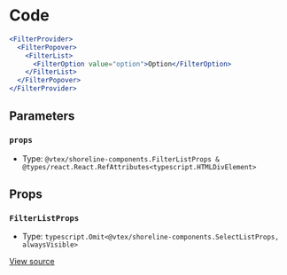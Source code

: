 # Code

```jsx
<FilterProvider>
  <FilterPopover>
    <FilterList>
      <FilterOption value="option">Option</FilterOption>
    </FilterList>
  </FilterPopover>
</FilterProvider>
```

## Parameters

### `props`

- Type: `@vtex/shoreline-components.FilterListProps & @types/react.React.RefAttributes<typescript.HTMLDivElement>`

## Props

### `FilterListProps`

- Type: `typescript.Omit<@vtex/shoreline-components.SelectListProps, alwaysVisible>`

[View source](https://github.com/vtex/shoreline/blob/4b310ee4d/packages/components/src/filter/filter-list.tsx#L20)
